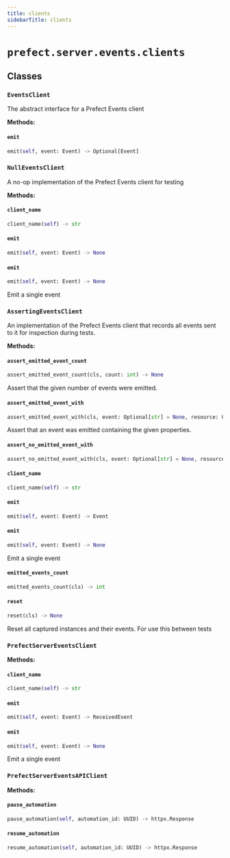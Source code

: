 ```yaml
---
title: clients
sidebarTitle: clients
---
```


# `prefect.server.events.clients`

## Classes

### `EventsClient` <sup><a href="https://github.com/PrefectHQ/prefect/blob/main/src/prefect/server/events/clients.py#L37" target="_blank"><Icon icon="github" style="width: 14px; height: 14px;" /></a></sup>


The abstract interface for a Prefect Events client


**Methods:**

#### `emit` <sup><a href="https://github.com/PrefectHQ/prefect/blob/main/src/prefect/server/events/clients.py#L41" target="_blank"><Icon icon="github" style="width: 14px; height: 14px;" /></a></sup>

```python
emit(self, event: Event) -> Optional[Event]
```

### `NullEventsClient` <sup><a href="https://github.com/PrefectHQ/prefect/blob/main/src/prefect/server/events/clients.py#L55" target="_blank"><Icon icon="github" style="width: 14px; height: 14px;" /></a></sup>


A no-op implementation of the Prefect Events client for testing


**Methods:**

#### `client_name` <sup><a href="https://github.com/PrefectHQ/prefect/blob/main/src/prefect/events/clients.py#L154" target="_blank"><Icon icon="github" style="width: 14px; height: 14px;" /></a></sup>

```python
client_name(self) -> str
```

#### `emit` <sup><a href="https://github.com/PrefectHQ/prefect/blob/main/src/prefect/server/events/clients.py#L58" target="_blank"><Icon icon="github" style="width: 14px; height: 14px;" /></a></sup>

```python
emit(self, event: Event) -> None
```

#### `emit` <sup><a href="https://github.com/PrefectHQ/prefect/blob/main/src/prefect/events/clients.py#L157" target="_blank"><Icon icon="github" style="width: 14px; height: 14px;" /></a></sup>

```python
emit(self, event: Event) -> None
```

Emit a single event


### `AssertingEventsClient` <sup><a href="https://github.com/PrefectHQ/prefect/blob/main/src/prefect/server/events/clients.py#L62" target="_blank"><Icon icon="github" style="width: 14px; height: 14px;" /></a></sup>


An implementation of the Prefect Events client that records all events sent
to it for inspection during tests.


**Methods:**

#### `assert_emitted_event_count` <sup><a href="https://github.com/PrefectHQ/prefect/blob/main/src/prefect/server/events/clients.py#L112" target="_blank"><Icon icon="github" style="width: 14px; height: 14px;" /></a></sup>

```python
assert_emitted_event_count(cls, count: int) -> None
```

Assert that the given number of events were emitted.


#### `assert_emitted_event_with` <sup><a href="https://github.com/PrefectHQ/prefect/blob/main/src/prefect/server/events/clients.py#L120" target="_blank"><Icon icon="github" style="width: 14px; height: 14px;" /></a></sup>

```python
assert_emitted_event_with(cls, event: Optional[str] = None, resource: Optional[Dict[str, LabelValue]] = None, related: Optional[List[Dict[str, LabelValue]]] = None, payload: Optional[Dict[str, Any]] = None) -> None
```

Assert that an event was emitted containing the given properties.


#### `assert_no_emitted_event_with` <sup><a href="https://github.com/PrefectHQ/prefect/blob/main/src/prefect/server/events/clients.py#L199" target="_blank"><Icon icon="github" style="width: 14px; height: 14px;" /></a></sup>

```python
assert_no_emitted_event_with(cls, event: Optional[str] = None, resource: Optional[Dict[str, LabelValue]] = None, related: Optional[List[Dict[str, LabelValue]]] = None, payload: Optional[Dict[str, Any]] = None) -> None
```

#### `client_name` <sup><a href="https://github.com/PrefectHQ/prefect/blob/main/src/prefect/events/clients.py#L154" target="_blank"><Icon icon="github" style="width: 14px; height: 14px;" /></a></sup>

```python
client_name(self) -> str
```

#### `emit` <sup><a href="https://github.com/PrefectHQ/prefect/blob/main/src/prefect/server/events/clients.py#L85" target="_blank"><Icon icon="github" style="width: 14px; height: 14px;" /></a></sup>

```python
emit(self, event: Event) -> Event
```

#### `emit` <sup><a href="https://github.com/PrefectHQ/prefect/blob/main/src/prefect/events/clients.py#L157" target="_blank"><Icon icon="github" style="width: 14px; height: 14px;" /></a></sup>

```python
emit(self, event: Event) -> None
```

Emit a single event


#### `emitted_events_count` <sup><a href="https://github.com/PrefectHQ/prefect/blob/main/src/prefect/server/events/clients.py#L108" target="_blank"><Icon icon="github" style="width: 14px; height: 14px;" /></a></sup>

```python
emitted_events_count(cls) -> int
```

#### `reset` <sup><a href="https://github.com/PrefectHQ/prefect/blob/main/src/prefect/server/events/clients.py#L80" target="_blank"><Icon icon="github" style="width: 14px; height: 14px;" /></a></sup>

```python
reset(cls) -> None
```

Reset all captured instances and their events.  For use this between tests


### `PrefectServerEventsClient` <sup><a href="https://github.com/PrefectHQ/prefect/blob/main/src/prefect/server/events/clients.py#L214" target="_blank"><Icon icon="github" style="width: 14px; height: 14px;" /></a></sup>

**Methods:**

#### `client_name` <sup><a href="https://github.com/PrefectHQ/prefect/blob/main/src/prefect/events/clients.py#L154" target="_blank"><Icon icon="github" style="width: 14px; height: 14px;" /></a></sup>

```python
client_name(self) -> str
```

#### `emit` <sup><a href="https://github.com/PrefectHQ/prefect/blob/main/src/prefect/server/events/clients.py#L232" target="_blank"><Icon icon="github" style="width: 14px; height: 14px;" /></a></sup>

```python
emit(self, event: Event) -> ReceivedEvent
```

#### `emit` <sup><a href="https://github.com/PrefectHQ/prefect/blob/main/src/prefect/events/clients.py#L157" target="_blank"><Icon icon="github" style="width: 14px; height: 14px;" /></a></sup>

```python
emit(self, event: Event) -> None
```

Emit a single event


### `PrefectServerEventsAPIClient` <sup><a href="https://github.com/PrefectHQ/prefect/blob/main/src/prefect/server/events/clients.py#L244" target="_blank"><Icon icon="github" style="width: 14px; height: 14px;" /></a></sup>

**Methods:**

#### `pause_automation` <sup><a href="https://github.com/PrefectHQ/prefect/blob/main/src/prefect/server/events/clients.py#L269" target="_blank"><Icon icon="github" style="width: 14px; height: 14px;" /></a></sup>

```python
pause_automation(self, automation_id: UUID) -> httpx.Response
```

#### `resume_automation` <sup><a href="https://github.com/PrefectHQ/prefect/blob/main/src/prefect/server/events/clients.py#L274" target="_blank"><Icon icon="github" style="width: 14px; height: 14px;" /></a></sup>

```python
resume_automation(self, automation_id: UUID) -> httpx.Response
```
